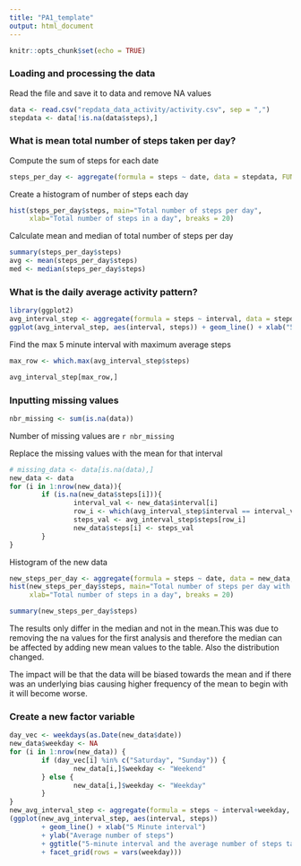 ---
title: "PA1_template"
output: html_document
---

```{r setup, include=FALSE}
knitr::opts_chunk$set(echo = TRUE)
```

### Loading and processing the data
Read the file and save it to data and remove NA values
```{r}
data <- read.csv("repdata_data_activity/activity.csv", sep = ",")
stepdata <- data[!is.na(data$steps),]
```

### What is mean total number of steps taken per day?
Compute the sum of steps for each date
```{r}
steps_per_day <- aggregate(formula = steps ~ date, data = stepdata, FUN = sum)
```

Create a histogram of number of steps each day
```{r}
hist(steps_per_day$steps, main="Total number of steps per day", 
     xlab="Total number of steps in a day", breaks = 20)
```

Calculate mean and median of total number of steps per day
```{r}
summary(steps_per_day$steps)
avg <- mean(steps_per_day$steps)
med <- median(steps_per_day$steps)
```

### What is the daily average activity pattern?

```{r}
library(ggplot2)
avg_interval_step <- aggregate(formula = steps ~ interval, data = stepdata, FUN = mean)
ggplot(avg_interval_step, aes(interval, steps)) + geom_line() + xlab("5 Minute interval") + ylab("Average number of steps") + ggtitle("5-minute interval and the average number of steps taken across all days")
```


Find the max 5 minute interval with maximum average steps

```{r}
max_row <- which.max(avg_interval_step$steps)

avg_interval_step[max_row,]

```

### Inputting missing values

```{r}

nbr_missing <- sum(is.na(data))
```
Number of missing values are `r nbr_missing`

Replace the missing values with the mean for that interval

```{r}
# missing_data <- data[is.na(data),]
new_data <- data
for (i in 1:nrow(new_data)){
        if (is.na(new_data$steps[i])){
                interval_val <- new_data$interval[i]
                row_i <- which(avg_interval_step$interval == interval_val)
                steps_val <- avg_interval_step$steps[row_i]
                new_data$steps[i] <- steps_val
        }
}

```


Histogram of the new data
```{r}
new_steps_per_day <- aggregate(formula = steps ~ date, data = new_data, FUN = sum)
hist(new_steps_per_day$steps, main="Total number of steps per day with na replaced by mean", 
     xlab="Total number of steps in a day", breaks = 20)

```

```{r}
summary(new_steps_per_day$steps)
```

The results only differ in the median and not in the mean.This was due to removing the na values for the first analysis and therefore the median can be affected by adding new mean values to the table. Also the distribution changed.

The impact will be that the data will be biased towards the mean and if there was an underlying bias causing higher frequency of the mean to begin with it will become worse.

### Create a new factor variable

```{r}
day_vec <- weekdays(as.Date(new_data$date))
new_data$weekday <- NA
for (i in 1:nrow(new_data)) {
        if (day_vec[i] %in% c("Saturday", "Sunday")) {
                new_data[i,]$weekday <- "Weekend"
        } else {
                new_data[i,]$weekday <- "Weekday"
        }
}
new_avg_interval_step <- aggregate(formula = steps ~ interval+weekday, data = new_data, FUN = mean)
(ggplot(new_avg_interval_step, aes(interval, steps)) 
        + geom_line() + xlab("5 Minute interval") 
        + ylab("Average number of steps") 
        + ggtitle("5-minute interval and the average number of steps taken across                   all days")
        + facet_grid(rows = vars(weekday)))
```